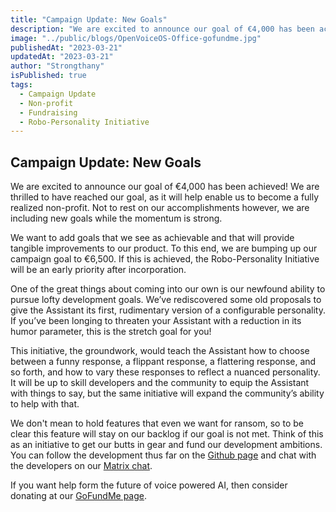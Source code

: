 ```yaml
---
title: "Campaign Update: New Goals"
description: "We are excited to announce our goal of €4,000 has been achieved! We are thrilled to have reached our goal, as it will help enable us to become a fully realized non-profit. Not to rest on our accomplishments however, we are including new goals while the momentum is strong."
image: "../public/blogs/OpenVoiceOS-Office-gofundme.jpg"
publishedAt: "2023-03-21"
updatedAt: "2023-03-21"
author: "Strongthany"
isPublished: true
tags:
  - Campaign Update
  - Non-profit
  - Fundraising
  - Robo-Personality Initiative
---
```


## Campaign Update: New Goals

We are excited to announce our goal of €4,000 has been achieved! We are thrilled to have reached our goal, as it will help enable us to become a fully realized non-profit. Not to rest on our accomplishments however, we are including new goals while the momentum is strong.

We want to add goals that we see as achievable and that will provide tangible improvements to our product. To this end, we are bumping up our campaign goal to €6,500. If this is achieved, the Robo-Personality Initiative will be an early priority after incorporation.

One of the great things about coming into our own is our newfound ability to pursue lofty development goals. We’ve rediscovered some old proposals to give the Assistant its first, rudimentary version of a configurable personality. If you’ve been longing to threaten your Assistant with a reduction in its humor parameter, this is the stretch goal for you!

This initiative, the groundwork, would teach the Assistant how to choose between a funny response, a flippant response, a flattering response, and so forth, and how to vary these responses to reflect a nuanced personality. It will be up to skill developers and the community to equip the Assistant with things to say, but the same initiative will expand the community’s ability to help with that.

We don't mean to hold features that even we want for ransom, so to be clear this feature will stay on our backlog if our goal is not met. Think of this as an initiative to get our butts in gear and fund our development ambitions. You can follow the development thus far on the [Github page](https://github.com/OpenVoiceOS/ovos-core/issues/297) and chat with the developers on our [Matrix chat](https://matrix.to/#/!XFpdtmgyCoPDxOMPpH:matrix.org?via=matrix.org).

If you want help form the future of voice powered AI, then consider donating at our [GoFundMe page](https://www.gofundme.com/f/openvoiceos).
